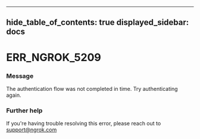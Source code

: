 

---
hide_table_of_contents: true
displayed_sidebar: docs
---


# ERR_NGROK_5209

### Message
The authentication flow was not completed in time. Try authenticating again.

<ErrorDetails />



### Further help
If you're having trouble resolving this error, please reach out to [support@ngrok.com](mailto:support@ngrok.com?subject=Help%20with%20ERR_NGROK_5209)

